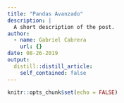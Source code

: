 ```yaml
---
title: "Pandas Avanzado"
description: |
  A short description of the post.
author:
  - name: Gabriel Cabrera
    url: {}
date: 08-26-2019
output:
  distill::distill_article:
    self_contained: false
---
```


```r
knitr::opts_chunk$set(echo = FALSE)
```

